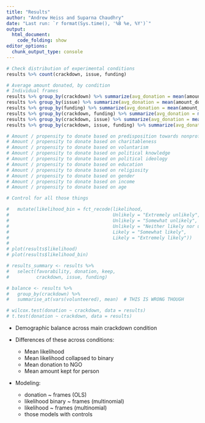 ```yaml
---
title: "Results"
author: "Andrew Heiss and Suparna Chaudhry"
date: "Last run: `r format(Sys.time(), '%B %e, %Y')`"
output: 
  html_document:
    code_folding: show
editor_options: 
  chunk_output_type: console
---
```


```r

# Check distribution of experimental conditions
results %>% count(crackdown, issue, funding)

# Average amount donated, by condition
# Individual frames
results %>% group_by(crackdown) %>% summarize(avg_donation = mean(amount_donate))
results %>% group_by(issue) %>% summarize(avg_donation = mean(amount_donate))
results %>% group_by(funding) %>% summarize(avg_donation = mean(amount_donate))
results %>% group_by(crackdown, funding) %>% summarize(avg_donation = mean(amount_donate))
results %>% group_by(crackdown, issue) %>% summarize(avg_donation = mean(amount_donate))
results %>% group_by(crackdown, issue, funding) %>% summarize(avg_donation = mean(amount_donate))

# Amount / propensity to donate based on predisposition towards nonprofits
# Amount / propensity to donate based on charitableness
# Amount / propensity to donate based on voluntarism
# Amount / propensity to donate based on political knowledge
# Amount / propensity to donate based on political ideology
# Amount / propensity to donate based on education
# Amount / propensity to donate based on religiosity
# Amount / propensity to donate based on gender
# Amount / propensity to donate based on income
# Amount / propensity to donate based on age

# Control for all those things

```

```r
#   mutate(likelihood_bin = fct_recode(likelihood,
#                                      Unlikely = "Extremely unlikely",
#                                      Unlikely = "Somewhat unlikely",
#                                      Unlikely = "Neither likely nor unlikely",
#                                      Likely = "Somewhat likely",
#                                      Likely = "Extremely likely"))
#   
# plot(results$likelihood)
# plot(results$likelihood_bin)
```


```r
# results_summary <- results %>%
#   select(favorability, donation, keep,
#          crackdown, issue, funding)
```

```r
# balance <- results %>%
#   group_by(crackdown) %>%
#   summarise_at(vars(volunteered), mean)  # THIS IS WRONG THOUGH
```

```r
# wilcox.test(donation ~ crackdown, data = results) 
# t.test(donation ~ crackdown, data = results)
```



- Demographic balance across main crackdown condition

- Differences of these across conditions:

    - Mean likelihood
    - Mean likelihood collapsed to binary
    - Mean donation to NGO
    - Mean amount kept for person

- Modeling:

    - donation ~ frames (OLS)
    - likelihood binary  ~ frames (multinomial)
    - likelihood ~ frames (multinomial)
    - those models with controls
